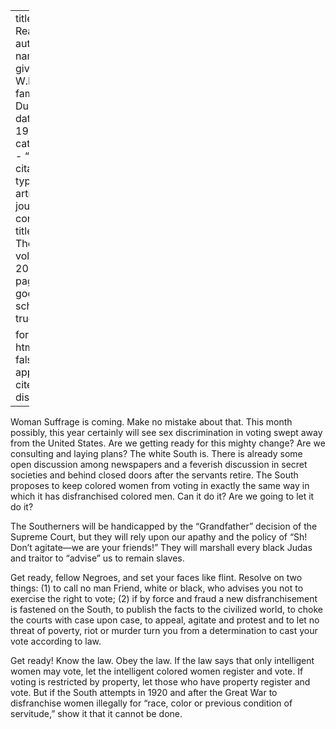 
---
title: 'Get Ready'
author:
  - name:
      given: W.E.B.
      family: Du Bois
date: May 1920
categories: 
  - ""
citation: 
  type: article-journal
  container-title: The Crisis
  volume: 20
  issue: 1
  page: 5--6
google-scholar: true

format:
  html:
    toc: false
    appendix-cite-as: display
---


Woman Suffrage is coming. Make no mistake about that. This month possibly, this year certainly will see sex discrimination in voting swept away from the United States. Are we getting ready for this mighty change? Are we consulting and laying plans? The white South is. There is already some open discussion among newspapers and a feverish discussion in secret societies and behind closed doors after the servants retire. The South proposes to keep colored women from voting in exactly the same way in which it has disfranchised colored men. Can it do it? Are we going to let it do it?

The Southerners will be handicapped by the "Grandfather" decision of the Supreme Court, but they will rely upon our apathy and the policy of "Sh! Don't agitate---we are your friends!" They will marshall every black Judas and traitor to "advise" us to remain slaves.

Get ready, fellow Negroes, and set your faces like flint. Resolve on two things: (1) to call no man Friend, white or black, who advises you not to exercise the right to vote; (2) if by force and fraud a new disfranchisement is fastened on the South, to publish the facts to the civilized world, to choke the courts with case upon case, to appeal, agitate and protest and to let no threat of poverty, riot or murder turn you from a determination to cast your vote according to law.

Get ready! Know the law. Obey the law. If the law says that only intelligent women may vote, let the intelligent colored women register and vote. If voting is restricted by property, let those who have property register and vote. But if the South attempts in 1920 and after the Great War to disfranchise women illegally for "race, color or previous condition of servitude," show it that it cannot be done.

